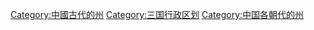[[Category:中國古代的州|Category:中國古代的州]]
[[Category:三国行政区划|Category:三国行政区划]]
[[Category:中国各朝代的州|Category:中国各朝代的州]]